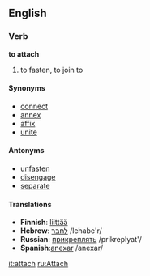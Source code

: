 ==English==

===Verb===
'''to attach'''
#to fasten, to join to

====Synonyms====
*[[connect]]
*[[annex]]
*[[affix]]
*[[unite]]

====Antonyms====
*[[unfasten]]
*[[disengage]]
*[[separate]]

====Translations====
*'''Finnish''': [[liittää]]
*'''Hebrew''': [[לחבר]] /lehabe'r/
*'''Russian''': [[прикреплять]] /prikreplyat'/
*'''Spanish''':[[anexar]] /anexar/

[[it:attach]]
[[ru:Attach]]